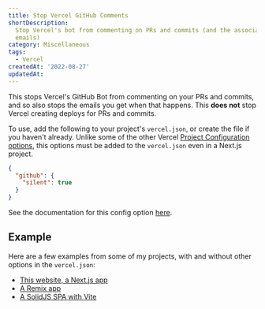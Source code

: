 ```yaml
---
title: Stop Vercel GitHub Comments
shortDescription:
  Stop Vercel's bot from commenting on PRs and commits (and the associated
  emails)
category: Miscellaneous
tags:
  - Vercel
createdAt: '2022-08-27'
updatedAt:
---
```


This stops Vercel's GitHub Bot from commenting on your PRs and commits, and so
also stops the emails you get when that happens. This **does not** stop Vercel
creating deploys for PRs and commits.

To use, add the following to your project's `vercel.json`, or create the file if
you haven't already. Unlike some of the other Vercel
[Project Configuration options](https://vercel.com/docs/project-configuration),
this options must be added to the `vercel.json` even in a Next.js project.

```json title="vercel.json" {1-3}
{
  "github": {
    "silent": true
  }
}
```

See the documentation for this config option
[here](https://vercel.com/docs/project-configuration#git-configuration/github-silent).

## Example

Here are a few examples from some of my projects, with and without other options
in the `vercel.json`:

- [This website, a Next.js app](https://github.com/soorria/soorria.com/blob/master/vercel.json)
- [A Remix app](https://github.com/soorria/utils/blob/main/vercel.json)
- [A SolidJS SPA with Vite](https://github.com/soorria/pokelife/blob/master/vercel.json)
